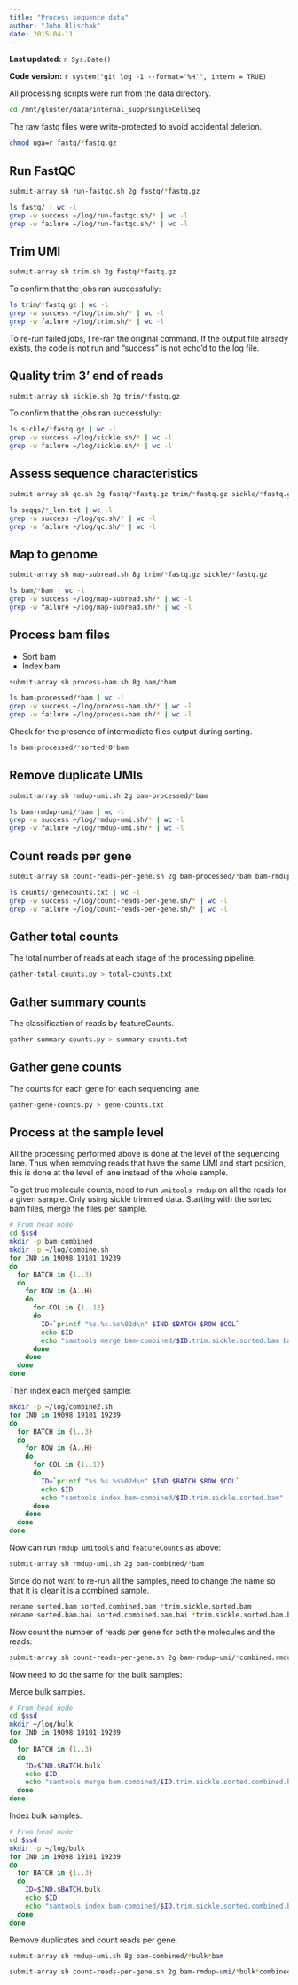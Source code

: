 ```yaml
---
title: "Process sequence data"
author: "John Blischak"
date: 2015-04-11
---
```


**Last updated:** `r Sys.Date()`

**Code version:** `r system("git log -1 --format='%H'", intern = TRUE)`

All processing scripts were run from the data directory.

```bash
cd /mnt/gluster/data/internal_supp/singleCellSeq
```

The raw fastq files were write-protected to avoid accidental deletion.

```bash
chmod uga=r fastq/*fastq.gz
```

## Run FastQC

```bash
submit-array.sh run-fastqc.sh 2g fastq/*fastq.gz
```

```bash
ls fastq/ | wc -l
grep -w success ~/log/run-fastqc.sh/* | wc -l
grep -w failure ~/log/run-fastqc.sh/* | wc -l
```

## Trim UMI

```bash
submit-array.sh trim.sh 2g fastq/*fastq.gz
```

To confirm that the jobs ran successfully:

```bash
ls trim/*fastq.gz | wc -l
grep -w success ~/log/trim.sh/* | wc -l
grep -w failure ~/log/trim.sh/* | wc -l
```

To re-run failed jobs, I re-ran the original command.
If the output file already exists, the code is not run and "success" is not echo'd to the log file.

## Quality trim 3' end of reads

```bash
submit-array.sh sickle.sh 2g trim/*fastq.gz
```

To confirm that the jobs ran successfully:

```bash
ls sickle/*fastq.gz | wc -l
grep -w success ~/log/sickle.sh/* | wc -l
grep -w failure ~/log/sickle.sh/* | wc -l
```

## Assess sequence characteristics

```bash
submit-array.sh qc.sh 2g fastq/*fastq.gz trim/*fastq.gz sickle/*fastq.gz
```

```bash
ls seqqs/*_len.txt | wc -l
grep -w success ~/log/qc.sh/* | wc -l
grep -w failure ~/log/qc.sh/* | wc -l
```

## Map to genome

```bash
submit-array.sh map-subread.sh 8g trim/*fastq.gz sickle/*fastq.gz
```

```bash
ls bam/*bam | wc -l
grep -w success ~/log/map-subread.sh/* | wc -l
grep -w failure ~/log/map-subread.sh/* | wc -l
```

## Process bam files

*  Sort bam
*  Index bam

```bash
submit-array.sh process-bam.sh 8g bam/*bam
```

```bash
ls bam-processed/*bam | wc -l
grep -w success ~/log/process-bam.sh/* | wc -l
grep -w failure ~/log/process-bam.sh/* | wc -l
```

Check for the presence of intermediate files output during sorting.

```bash
ls bam-processed/*sorted*0*bam
```

## Remove duplicate UMIs

```bash
submit-array.sh rmdup-umi.sh 2g bam-processed/*bam
```

```bash
ls bam-rmdup-umi/*bam | wc -l
grep -w success ~/log/rmdup-umi.sh/* | wc -l
grep -w failure ~/log/rmdup-umi.sh/* | wc -l
```

## Count reads per gene

```bash
submit-array.sh count-reads-per-gene.sh 2g bam-processed/*bam bam-rmdup-umi/*bam
```

```bash
ls counts/*genecounts.txt | wc -l
grep -w success ~/log/count-reads-per-gene.sh/* | wc -l
grep -w failure ~/log/count-reads-per-gene.sh/* | wc -l
```

## Gather total counts

The total number of reads at each stage of the processing pipeline.

```bash
gather-total-counts.py > total-counts.txt
```

## Gather summary counts

The classification of reads by featureCounts.

```bash
gather-summary-counts.py > summary-counts.txt
```

## Gather gene counts

The counts for each gene for each sequencing lane.

```bash
gather-gene-counts.py > gene-counts.txt
```

## Process at the sample level

All the processing performed above is done at the level of the sequencing lane.
Thus when removing reads that have the same UMI and start position, this is done at the level of lane instead of the whole sample.

To get true molecule counts, need to run `umitools rmdup` on all the reads for a given sample.
Only using sickle trimmed data.
Starting with the sorted bam files, merge the files per sample.


```bash
# From head node
cd $ssd
mkdir -p bam-combined
mkdir -p ~/log/combine.sh
for IND in 19098 19101 19239
do
  for BATCH in {1..3}
  do
    for ROW in {A..H}
    do
      for COL in {1..12}
      do
        ID=`printf "%s.%s.%s%02d\n" $IND $BATCH $ROW $COL`
        echo $ID
        echo "samtools merge bam-combined/$ID.trim.sickle.sorted.bam bam-processed/$ID*trim.sickle.sorted.bam" | qsub -l h_vmem=4g -N $ROW$COL.$IND.$BATCH.combine -cwd -o ~/log/combine.sh -j y -V
      done
    done
  done
done
```

Then index each merged sample:

```bash
mkdir -p ~/log/combine2.sh
for IND in 19098 19101 19239
do
  for BATCH in {1..3}
  do
    for ROW in {A..H}
    do
      for COL in {1..12}
      do
        ID=`printf "%s.%s.%s%02d\n" $IND $BATCH $ROW $COL`
        echo $ID
        echo "samtools index bam-combined/$ID.trim.sickle.sorted.bam" | qsub -l h_vmem=2g -N $ROW$COL.$IND.$BATCH.index -cwd -o ~/log/combine2.sh -j y -V
      done
    done
  done
done
```

Now can run `rmdup umitools` and `featureCounts` as above:

```bash
submit-array.sh rmdup-umi.sh 2g bam-combined/*bam
```

Since do not want to re-run all the samples, need to change the name so that it is clear it is a combined sample.

```bash
rename sorted.bam sorted.combined.bam *trim.sickle.sorted.bam
rename sorted.bam.bai sorted.combined.bam.bai *trim.sickle.sorted.bam.bai
```

Now count the number of reads per gene for both the molecules and the reads:

```bash
submit-array.sh count-reads-per-gene.sh 2g bam-rmdup-umi/*combined.rmdup.bam bam-combined/*bam
```

Now need to do the same for the bulk samples:

Merge bulk samples.

```bash
# From head node
cd $ssd
mkdir ~/log/bulk
for IND in 19098 19101 19239
do
  for BATCH in {1..3}
  do
    ID=$IND.$BATCH.bulk
    echo $ID
    echo "samtools merge bam-combined/$ID.trim.sickle.sorted.combined.bam bam-processed/$ID*trim.sickle.sorted.bam" | qsub -l h_vmem=8g -N bulk.$IND.$BATCH.combine -cwd -o ~/log/bulk -j y -V
  done
done
```

Index bulk samples.

```bash
# From head node
cd $ssd
mkdir -p ~/log/bulk
for IND in 19098 19101 19239
do
  for BATCH in {1..3}
  do
    ID=$IND.$BATCH.bulk
    echo $ID
    echo "samtools index bam-combined/$ID.trim.sickle.sorted.combined.bam" | qsub -l h_vmem=8g -N bulk.$IND.$BATCH.index -cwd -o ~/log/bulk -j y -V
  done
done
```

Remove duplicates and count reads per gene.

```bash
submit-array.sh rmdup-umi.sh 8g bam-combined/*bulk*bam
```

```bash
submit-array.sh count-reads-per-gene.sh 2g bam-rmdup-umi/*bulk*combined.rmdup.bam bam-combined/*bulk*bam
```
